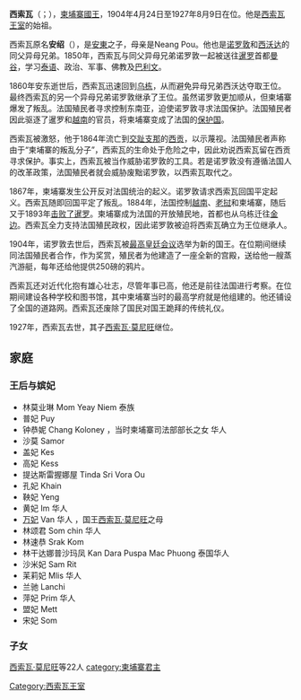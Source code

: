 {{Unreferenced|time=2019-02-18T15:32:16+00:00}}
{{Infobox royalty|monarch
|name            = 西索瓦<br>{{small|ព្រះបាទនរោត្តម}}
|title           =
|image           = Prince Sisawat.jpg
|imgw            = 200
|succession      = [[柬埔寨国王|柬埔寨国王]]
|reign           = 1904年4月24日-1927年8月9日（{{age in years and days|1904|4|24|1927|8|9|age=no}}）
|coronation      =  1904年4月24日
|predecessor     = [[諾羅敦|諾羅敦]] 
|successor       = [[西索瓦·莫尼旺|西索瓦·莫尼旺]]
|spouse          = [[萬妃|萬妃]]
|issue           = [[西索瓦·莫尼旺|西索瓦·莫尼旺]]等22人 
|house           = [[西索瓦王室|西索瓦王室]]
|father          = [[安东_(19世纪柬埔寨王)|安東]] 

|mother          = 
|birth_date   = {{birth date|1840|5|7|}}
|birth_place  = {{flag|法属印度支那}}[[柬埔寨保護國|柬埔寨]][[金边|金边]]
|death_date   = {{Death date and age|1927|8|9|1840|5|7|df=y}}
|death_place  ={{flag|法属印度支那}}[[柬埔寨保護國|柬埔寨]][[金边|金边]] 
|date of burial  =
|place of burial  =
|religion = [[上座部佛教|上座部佛教]]
}}
{{Contains Khmer text}}
'''西索瓦'''（{{kmr|k=ព្រះបាទស៊ីសុវតិ្ថ|r=Sisowath}}；{{bd|1840年|5月7日|1927年|8月9日|catIdx=S西}}），[[柬埔寨國王|柬埔寨國王]]，1904年4月24日至1927年8月9日在位。他是[[西索瓦王室|西索瓦王室]]的始祖。

西索瓦原名'''安绍'''（{{lang|km|អង្គ​សោ}}），是[[安东_(19世纪柬埔寨王)|安東]]之子，母亲是Neang Pou。他也是[[诺罗敦|诺罗敦]]和[[西沃达|西沃达]]的同父异母兄弟。1850年，西索瓦与同父异母兄弟诺罗敦一起被送往[[暹罗|暹罗]]首都[[曼谷|曼谷]]，学习[[泰语|泰语]]、政治、军事、佛教及[[巴利文|巴利文]]。

1860年安东逝世后，西索瓦迅速回到[[乌栋|乌栋]]，从而避免异母兄弟西沃达夺取王位。最终西索瓦的另一个异母兄弟诺罗敦继承了王位。虽然诺罗敦更加顺从，但柬埔寨爆发了叛乱。法国殖民者寻求控制东南亚，迫使诺罗敦寻求法国保护。法国殖民者因此驱逐了暹罗和[[越南|越南]]的官员，将柬埔寨变成了法国的[[保护国|保护国]]。

西索瓦被激怒，他于1864年流亡到[[交趾支那|交趾支那]]的[[胡志明市|西贡]]，以示蔑视。法国殖民者声称由于“柬埔寨的叛乱分子”，西索瓦的生命处于危险之中，因此劝说西索瓦留在西贡寻求保护。事实上，西索瓦被当作威胁诺罗敦的工具。若是诺罗敦没有遵循法国人的改革政策，法国殖民者就会威胁废黜诺罗敦，以西索瓦取代之。

1867年，柬埔寨发生公开反对法国统治的起义。诺罗敦请求西索瓦回国平定起义。西索瓦随即回国平定了叛乱。1884年，法国控制[[越南|越南]]、[[老挝|老挝]]和柬埔寨，随后又于1893年[[法暹战争|击败了暹罗]]。柬埔寨成为法国的开放殖民地，首都也从乌栋迁往[[金边|金边]]。西索瓦全力支持法国殖民政权，因此诺罗敦被迫将西索瓦确立为王位继承人。

1904年，诺罗敦去世后，西索瓦被[[柬埔寨王位委员会|最高皇廷会议]]选举为新的国王。在位期间继续同法国殖民者合作，作为奖赏，殖民者为他建造了一座全新的宫殿，送给他一艘蒸汽游艇，每年还给他提供250磅的鸦片。

西索瓦还对近代化抱有雄心壮志，尽管年事已高，他还是前往法国进行考察。在位期间建设各种学校和图书馆，其中柬埔寨当时的最高学府{{link-en|西索瓦高校|Lycée Sisowath}}就是他组建的。他还铺设了全国的道路网。西索瓦还废除了国民对国王跪拜的传统礼仪。

1927年，西索瓦去世，其子[[西索瓦·莫尼旺|西索瓦·莫尼旺]]继位。

==家庭==
===王后与嫔妃===
*林莫业琳 Mom Yeay Niem 泰族
*普妃 Puy 
*钟恭妮 Chang Koloney  ，当时柬埔寨司法部部长之女 华人
*沙莫 Samor 
*盖妃 Kes 
*高妃 Kess 
*提达斯雷握娜屋 Tinda Sri Vora Ou
*孔妃 Khain
*鞅妃 Yeng 
*黄妃 Im 华人
*[[万妃|万妃]] Van 华人  ，国王[[西索瓦·莫尼旺|西索瓦·莫尼旺]]之母
*林颂君 Som chin 华人
*林速恭 Srak Kom 
*林干达娜普沙玛凤 Kan Dara Puspa Mac Phuong 泰国华人
*沙米妃 Sam Rit
*苿莉妃 Mlis 华人
*兰驰 Lanchi
*萍妃 Prim 华人
*盟妃 Mett 
*宋妃 Som 
===子女===
[[西索瓦·莫尼旺|西索瓦·莫尼旺]]等22人
{{start box}}
{{s-hou|[[西索瓦王室|西索瓦王室]]}}
{{s-reg}}
{{s-bef|before=[[诺罗敦|诺罗敦]]}}
{{s-ttl|title=[[柬埔寨君主列表|柬埔寨国王]] | years= 1904-1927 }}
{{s-aft|after=[[西索瓦·莫尼旺|西索瓦·莫尼旺]]}}
{{end box}}
{{柬埔寨君主}}
[[category:柬埔寨君主|category:柬埔寨君主]]
[[Category:西索瓦王室|Category:西索瓦王室]]